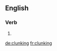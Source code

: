 ==English==

===Verb===
{{head|en|present participle}}

# {{present participle of|clunk|lang=en}}

[[de:clunking]]
[[fr:clunking]]